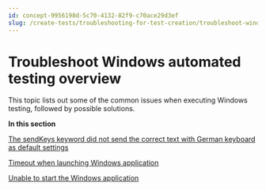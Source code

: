 ```yaml
---
id: concept-9956198d-5c70-4132-82f9-c70ace29d3ef
slug: /create-tests/troubleshooting-for-test-creation/troubleshoot-windows-automated-testing/troubleshoot-windows-automated-testing-overview
---
```


# Troubleshoot Windows automated testing overview

This topic lists out some of the common issues when executing Windows testing, followed by possible solutions.

**In this section**  


[The sendKeys keyword did not send the correct text with German keyboard as default settings](/create-tests/troubleshooting-for-test-creation/troubleshoot-windows-automated-testing/the-sendkeys-keyword-did-not-send-the-correct-text-with-german-keyboard-as-default-settings)

[Timeout when launching Windows application](/create-tests/troubleshooting-for-test-creation/troubleshoot-windows-automated-testing/timeout-when-launching-windows-application)

[Unable to start the Windows application](/create-tests/troubleshooting-for-test-creation/troubleshoot-windows-automated-testing/unable-to-start-the-windows-application)